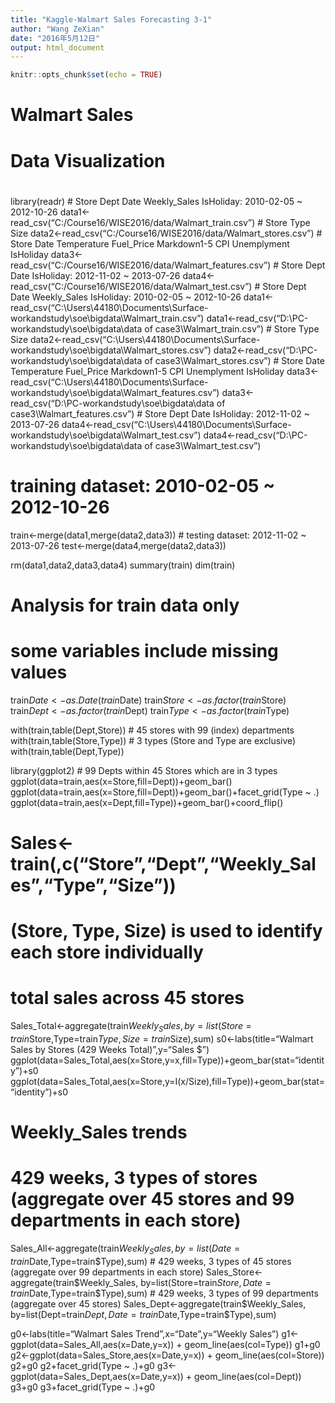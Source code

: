 ```yaml
---
title: "Kaggle-Walmart Sales Forecasting 3-1"
author: "Wang ZeXian"
date: "2016年5月12日"
output: html_document
---
```


```r
knitr::opts_chunk$set(echo = TRUE)
```

# Walmart Sales
# Data Visualization
#
library(readr)
# Store Dept Date Weekly_Sales IsHoliday: 2010-02-05 ~ 2012-10-26
data1<-read_csv("C:/Course16/WISE2016/data/Walmart_train.csv")
# Store Type Size
data2<-read_csv("C:/Course16/WISE2016/data/Walmart_stores.csv")
# Store Date Temperature Fuel_Price Markdown1-5 CPI Unemplyment IsHoliday
data3<-read_csv("C:/Course16/WISE2016/data/Walmart_features.csv")
# Store Dept Date IsHoliday: 2012-11-02 ~ 2013-07-26
data4<-read_csv("C:/Course16/WISE2016/data/Walmart_test.csv")
# Store Dept Date Weekly_Sales IsHoliday: 2010-02-05 ~ 2012-10-26
data1<-read_csv("C:\\Users\\44180\\Documents\\Surface-workandstudy\\soe\\bigdata\\Walmart_train.csv")
data1<-read_csv("D:\\PC-workandstudy\\soe\\bigdata\\data of case3\\Walmart_train.csv")
# Store Type Size
data2<-read_csv("C:\\Users\\44180\\Documents\\Surface-workandstudy\\soe\\bigdata\\Walmart_stores.csv")
data2<-read_csv("D:\\PC-workandstudy\\soe\\bigdata\\data of case3\\Walmart_stores.csv")
# Store Date Temperature Fuel_Price Markdown1-5 CPI Unemplyment IsHoliday
data3<-read_csv("C:\\Users\\44180\\Documents\\Surface-workandstudy\\soe\\bigdata\\Walmart_features.csv")
data3<-read_csv("D:\\PC-workandstudy\\soe\\bigdata\\data of case3\\Walmart_features.csv")
# Store Dept Date IsHoliday: 2012-11-02 ~ 2013-07-26
data4<-read_csv("C:\\Users\\44180\\Documents\\Surface-workandstudy\\soe\\bigdata\\Walmart_test.csv")
data4<-read_csv("D:\\PC-workandstudy\\soe\\bigdata\\data of case3\\Walmart_test.csv")

# training dataset: 2010-02-05 ~ 2012-10-26
train<-merge(data1,merge(data2,data3))
# testing dataset: 2012-11-02 ~ 2013-07-26
test<-merge(data4,merge(data2,data3))

rm(data1,data2,data3,data4)
summary(train)
dim(train)

# Analysis for train data only
# some variables include missing values
train$Date<-as.Date(train$Date)
train$Store<-as.factor(train$Store)
train$Dept<-as.factor(train$Dept)
train$Type<-as.factor(train$Type)

with(train,table(Dept,Store))  # 45 stores with 99 (index) departments
with(train,table(Store,Type))  # 3 types (Store and Type are exclusive)
with(train,table(Dept,Type))

library(ggplot2)
# 99 Depts within 45 Stores which are in 3 types
ggplot(data=train,aes(x=Store,fill=Dept))+geom_bar()
ggplot(data=train,aes(x=Store,fill=Dept))+geom_bar()+facet_grid(Type ~ .)
ggplot(data=train,aes(x=Dept,fill=Type))+geom_bar()+coord_flip()

# Sales<-train(,c("Store","Dept","Weekly_Sales","Type","Size"))
# (Store, Type, Size) is used to identify each store individually
# total sales across 45 stores
Sales_Total<-aggregate(train$Weekly_Sales,
                       by=list(Store=train$Store,Type=train$Type,Size=train$Size),sum)
s0<-labs(title="Walmart Sales by Stores (429 Weeks Total)",y="Sales $")
ggplot(data=Sales_Total,aes(x=Store,y=x,fill=Type))+geom_bar(stat="identity")+s0
ggplot(data=Sales_Total,aes(x=Store,y=I(x/Size),fill=Type))+geom_bar(stat="identity")+s0

# Weekly_Sales trends
# 429 weeks, 3 types of stores (aggregate over 45 stores and 99 departments in each store)
Sales_All<-aggregate(train$Weekly_Sales,
                     by=list(Date=train$Date,Type=train$Type),sum)
# 429 weeks, 3 types of 45 stores (aggregate over 99 departments in each store)
Sales_Store<-aggregate(train$Weekly_Sales,
                       by=list(Store=train$Store,Date=train$Date,Type=train$Type),sum)
# 429 weeks, 3 types of 99 departments (aggregate over 45 stores)
Sales_Dept<-aggregate(train$Weekly_Sales,
                      by=list(Dept=train$Dept,Date=train$Date,Type=train$Type),sum)                       

g0<-labs(title="Walmart Sales Trend",x="Date",y="Weekly Sales")
g1<-ggplot(data=Sales_All,aes(x=Date,y=x)) + geom_line(aes(col=Type)) 
g1+g0
g2<-ggplot(data=Sales_Store,aes(x=Date,y=x)) + geom_line(aes(col=Store))
g2+g0
g2+facet_grid(Type ~ .)+g0
g3<-ggplot(data=Sales_Dept,aes(x=Date,y=x)) + geom_line(aes(col=Dept)) 
g3+g0
g3+facet_grid(Type ~ .)+g0
